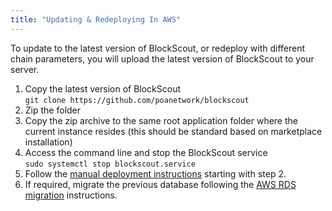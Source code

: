 ```yaml
---
title: "Updating & Redeploying In AWS"
---
```


To update to the latest version of BlockScout, or redeploy with different chain parameters, you will upload the latest version of BlockScout to your server.

1. Copy the latest version of BlockScout<br/>`git clone https://github.com/poanetwork/blockscout`
2. Zip the folder
3. Copy the zip archive to the same root application folder where the current instance resides (this should be standard based on marketplace installation)
4. Access the command line and stop the BlockScout service<br/>`sudo systemctl stop blockscout.service`
5. Follow the [manual deployment instructions](/setup/deployment/manual-old-ui) starting with step 2.
6. If required, migrate the previous database following the [AWS RDS migration](https://console.aws.amazon.com/dms/) instructions.